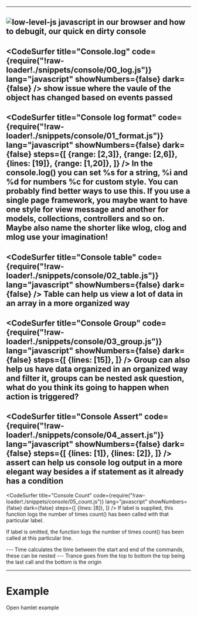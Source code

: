 



<WSlide3
  title="Console and its many forms"
/>

---
![low-level-js](./images/debug.png)
<Notes>
javascript in our browser and how to debugit, our quick en dirty console
</Notes>
---
<CodeSurfer
  title="Console.log"
  code={require("!raw-loader!./snippets/console/00_log.js")}
  lang="javascript"
  showNumbers={false}
  dark={false}
/>
<Notes>
show issue where the vaule of the object has changed based on events passed
</Notes>
---
<CodeSurfer
  title="Console log format"
  code={require("!raw-loader!./snippets/console/01_format.js")}
  lang="javascript"
  showNumbers={false}
  dark={false}
  steps={[
    {range: [2,3]},
    {range: [2,6]},
    {lines: [19]},
    {range: [1,20]},
  ]}
/>
<Notes>
In the console.log() you can set 
%s for a string, 
%i and %d for numbers
%c for custom style.
You can probably find better ways to use this. If you use a single page framework, 
you maybe want to have one style for view message and another for models, collections, 
controllers and so on. Maybe also name the shorter like wlog, clog and mlog use your imagination!
</Notes>
---
<CodeSurfer
  title="Console table"
  code={require("!raw-loader!./snippets/console/02_table.js")}
  lang="javascript"
  showNumbers={false}
  dark={false}
/>
<Notes>
Table can help us view a lot of data in an array in a more organized way
</Notes>
---
<CodeSurfer
  title="Console Group"
  code={require("!raw-loader!./snippets/console/03_group.js")}
  lang="javascript"
  showNumbers={false}
  dark={false}
  steps={[
    {lines: [15]},
  ]}
/>
<Notes>
Group can also help us have data organized in an organized way and filter it,
groups can be nested
ask question, what do you think its going to happen when action is triggered?
</Notes>
---
<CodeSurfer
  title="Console Assert"
  code={require("!raw-loader!./snippets/console/04_assert.js")}
  lang="javascript"
  showNumbers={false}
  dark={false}
    steps={[
    {lines: [1]},
    {lines: [2]},
  ]}
/>
<Notes>
assert can help us console log output in a more elegant way
besides a if statement as it already has a condition
</Notes>
---
<CodeSurfer
  title="Console Count"
  code={require("!raw-loader!./snippets/console/05_count.js")}
  lang="javascript"
  showNumbers={false}
  dark={false}
    steps={[
    {lines: [8]},
  ]}
/>
<Notes>
If label is supplied, this function logs the number of times count() 
has been called with that particular label.

If label is omitted, the function logs the number of times count() 
has been called at this particular line.

</Notes>
---
<CodeSurfer
  title="Console Time"
  code={require("!raw-loader!./snippets/console/06_time.js")}
  lang="javascript"
  showNumbers={false}
  dark={false}
/>
<Notes>
Time calculates the time between the start and end of the commands,
these can be nested
</Notes>
---
<CodeSurfer
  title="Console Trace"
  code={require("!raw-loader!./snippets/console/07_trace.js")}
  lang="javascript"
  showNumbers={false}
  dark={false}
  steps={[
    {lines: [28]},
    {lines: [24]},
    {lines: [20]},
    {lines: [14]},
    {lines: [7]},
    {lines: [3]},
    {lines: [31]},
  ]}
/>
<Notes>
Trance goes from the top to bottom the top being the last call and the bottom is the origin
</Notes>

---

# Example
<Notes>
Open hamlet example
</Notes>